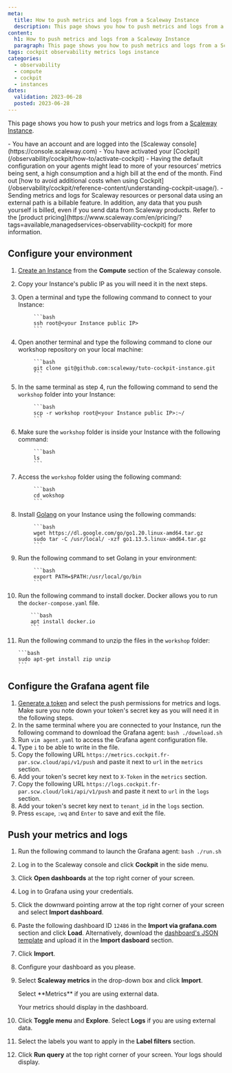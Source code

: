 ```yaml
---
meta:
  title: How to push metrics and logs from a Scaleway Instance
  description: This page shows you how to push metrics and logs from a Scaleway Instance
content:
  h1: How to push metrics and logs from a Scaleway Instance
  paragraph: This page shows you how to push metrics and logs from a Scaleway Instance
tags: cockpit observability metrics logs instance
categories:
  - observability
  - compute
  - cockpit
  - instances
dates:
  validation: 2023-06-28
  posted: 2023-06-28
---
```


This page shows you how to push your metrics and logs from a [Scaleway Instance](/compute/instances/concepts/#instance).

<Macro id="iam-requirements" />
 
<Message type="requirement">
 - You have an account and are logged into the [Scaleway console](https://console.scaleway.com)
 - You have activated your [Cockpit](/observability/cockpit/how-to/activate-cockpit)
</Message>

<Message type="important">
 - Having the default configuration on your agents might lead to more of your resources’ metrics being sent, a high consumption and a high bill at the end of the month. Find out [how to avoid additional costs when using Cockpit](/observability/cockpit/reference-content/understanding-cockpit-usage/).
 - Sending metrics and logs for Scaleway resources or personal data using an external path is a billable feature. In addition, any data that you push yourself is billed, even if you send data from Scaleway products. Refer to the [product pricing](https://www.scaleway.com/en/pricing/?tags=available,managedservices-observability-cockpit) for more information.
</Message>

## Configure your environment

1. [Create an Instance](/compute/instances/how-to/create-an-instance) from the **Compute** section of the Scaleway console.
2. Copy your Instance's public IP as you will need it in the next steps.
3. Open a terminal and type the following command to connect to your Instance:

            ```bash
            ssh root@<your Instance public IP>
            ```
4. Open another terminal and type the following command to clone our workshop repository on your local machine:

            ```bash
            git clone git@github.com:scaleway/tuto-cockpit-instance.git
            ```
5. In the same terminal as step 4, run the following command to send the `workshop` folder into your Instance:

            ```bash
            scp -r workshop root@<your Instance public IP>:~/
            ```
6. Make sure the `workshop` folder is inside your Instance with the following command:

            ```bash
            ls
            ```
7. Access the `workshop` folder using the following command:

            ```bash
            cd wokshop
            ```
8. Install [Golang](https://go.dev/) on your Instance using the following commands:

            ```bash
            wget https://dl.google.com/go/go1.20.linux-amd64.tar.gz
            sudo tar -C /usr/local/ -xzf go1.13.5.linux-amd64.tar.gz
            ```
9. Run the following command to set Golang in your environment:

            ```bash
            export PATH=$PATH:/usr/local/go/bin
            ```
10. Run the following command to install docker. Docker allows you to run the `docker-compose.yaml` file.

            ```bash
            apt install docker.io
            ```
11. Run the following command to unzip the files in the `workshop` folder:

        ```bash
        sudo apt-get install zip unzip
        ```

## Configure the Grafana agent file

1. [Generate a token](/observability/cockpit/how-to/create-token/) and select the push permissions for metrics and logs. Make sure you note down your token's secret key as you will need it in the following steps.
2.  In the same terminal where you are connected to your Instance, run the following command to download the Grafana agent:
        ```bash
        ./download.sh
        ```
3. Run `vim agent.yaml` to access the Grafana agent configuration file.
4. Type `i` to be able to write in the file.
5. Copy the following URL `https://metrics.cockpit.fr-par.scw.cloud/api/v1/push` and paste it next to `url` in the `metrics` section.
6. Add your token's secret key next to `X-Token` in the `metrics` section.
    <Lightbox src="scaleway-metrics-section-completed.webp" alt="" />
7. Copy the following URL `https://logs.cockpit.fr-par.scw.cloud/loki/api/v1/push` and paste it next to `url` in the `logs` section.
8. Add your token's secret key next to `tenant_id` in the `logs` section.
     <Lightbox src="scaleway-logs-section-completed.webp" alt="" />
9. Press `escape`, `:wq` and `Enter` to save and exit the file.


## Push your metrics and logs

1. Run the following command to launch the Grafana agent:
        ```bash
        ./run.sh
        ```
2. Log in to the Scaleway console and click **Cockpit** in the side menu.
3. Click **Open dashboards** at the top right corner of your screen.
4. Log in to Grafana using your credentials.
5. Click the downward pointing arrow at the top right corner of your screen and select **Import dashboard**.
    <Lightbox src="scaleway-import-dashboard.webp" alt="" />
6. Paste the following dashboard ID `12486` in the **Import via grafana.com** section and click **Load**. Alternatively, download the [dashboard's JSON template](https://grafana.com/grafana/dashboards/12486-node-exporter-full/) and upload it in the **Import dasboard** section.
7. Click **Import**.
8. Configure your dashboard as you please.
9. Select **Scaleway metrics** in the drop-down box and click **Import**.

    <Message type="important">
     Select **Metrics** if you are using external data.
    </Message>

    Your metrics should display in the dashboard.

    <Lightbox src="scaleway-metrics-display.webp" alt="" />

10. Click **Toggle menu** and **Explore**.
    <Message type="important">
     Select **Logs** if you are using external data.
    </Message>
11. Select the labels you want to apply in the **Label filters** section.
12. Click **Run query** at the top right corner of your screen. Your logs should display.
    <Lightbox src="scaleway-logs-display.webp" alt="" />


